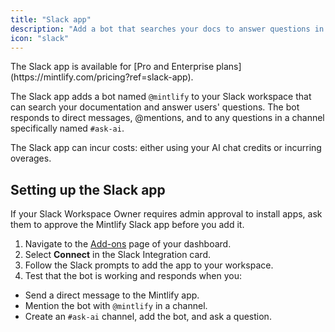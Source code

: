```yaml
---
title: "Slack app"
description: "Add a bot that searches your docs to answer questions in your Slack workspace"
icon: "slack"
---
```


<Info>
  The Slack app is available for [Pro and Enterprise plans](https://mintlify.com/pricing?ref=slack-app).
</Info>

The Slack app adds a bot named `@mintlify` to your Slack workspace that can search your documentation and answer users' questions. The bot responds to direct messages, @mentions, and to any questions in a channel specifically named `#ask-ai`.

The Slack app can incur costs: either using your AI chat credits or incurring overages.

## Setting up the Slack app

<Note>
  If your Slack Workspace Owner requires admin approval to install apps, ask them to approve the Mintlify Slack app before you add it.
</Note>

1. Navigate to the [Add-ons](https://dashboard.mintlify.com/products/addons) page of your dashboard.
2. Select **Connect** in the Slack Integration card.
3. Follow the Slack prompts to add the app to your workspace.
4. Test that the bot is working and responds when you:
  - Send a direct message to the Mintlify app.
  - Mention the bot with `@mintlify` in a channel.
  - Create an `#ask-ai` channel, add the bot, and ask a question.
